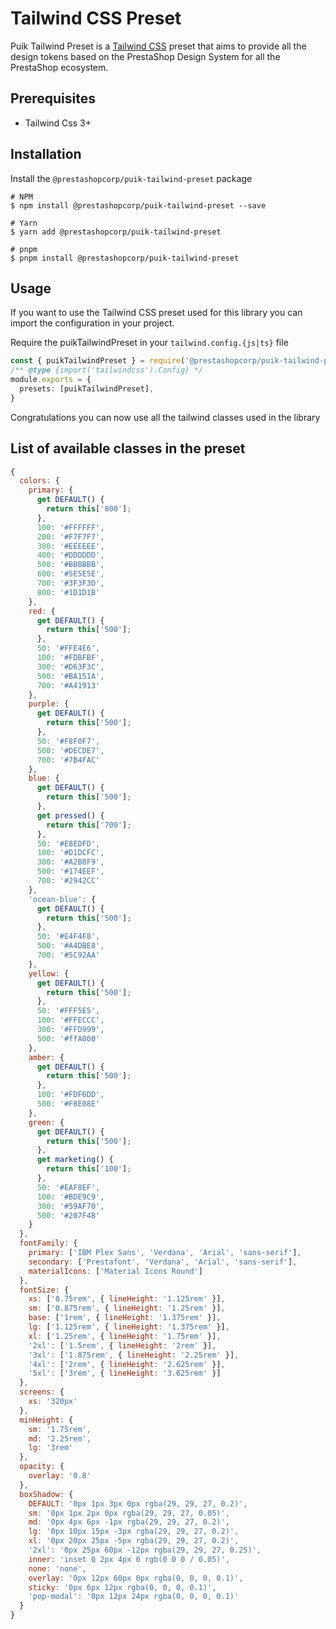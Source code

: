 
<Meta title="Docs/Tailwind CSS Preset" />

# Tailwind CSS Preset

Puik Tailwind Preset is a [Tailwind CSS](https://tailwindcss.com/) preset that aims to provide all the design tokens based on the PrestaShop Design System for all the PrestaShop ecosystem.

## Prerequisites

- Tailwind Css 3+

## Installation

Install the `@prestashopcorp/puik-tailwind-preset` package

```shell
# NPM
$ npm install @prestashopcorp/puik-tailwind-preset --save

# Yarn
$ yarn add @prestashopcorp/puik-tailwind-preset

# pnpm
$ pnpm install @prestashopcorp/puik-tailwind-preset
```

## Usage

If you want to use the Tailwind CSS preset used for this library you can import the configuration in your project.

Require the puikTailwindPreset in your `tailwind.config.{js|ts}` file

```typescript
const { puikTailwindPreset } = require('@prestashopcorp/puik-tailwind-preset')
/** @type {import('tailwindcss').Config} */
module.exports = {
  presets: [puikTailwindPreset],
}
```

Congratulations you can now use all the tailwind classes used in the library

## List of available classes in the preset

```js
{
  colors: {
    primary: {
      get DEFAULT() {
        return this['800'];
      },
      100: '#FFFFFF',
      200: '#F7F7F7',
      300: '#EEEEEE',
      400: '#DDDDDD',
      500: '#BBBBBB',
      600: '#5E5E5E',
      700: '#3F3F3D',
      800: '#1D1D1B'
    },
    red: {
      get DEFAULT() {
        return this['500'];
      },
      50: '#FFE4E6',
      100: '#FDBFBF',
      300: '#D63F3C',
      500: '#BA151A',
      700: '#A41913'
    },
    purple: {
      get DEFAULT() {
        return this['500'];
      },
      50: '#F8F0F7',
      500: '#DECDE7',
      700: '#7B4FAC'
    },
    blue: {
      get DEFAULT() {
        return this['500'];
      },
      get pressed() {
        return this['700'];
      },
      50: '#E8EDFD',
      100: '#D1DCFC',
      300: '#A2B8F9',
      500: '#174EEF',
      700: '#2942CC'
    },
    'ocean-blue': {
      get DEFAULT() {
        return this['500'];
      },
      50: '#E4F4F8',
      500: '#A4DBE8',
      700: '#5C92AA'
    },
    yellow: {
      get DEFAULT() {
        return this['500'];
      },
      50: '#FFF5E5',
      100: '#FFECCC',
      300: '#FFD999',
      500: '#ffA000'
    },
    amber: {
      get DEFAULT() {
        return this['500'];
      },
      100: '#FDF6DD',
      500: '#F8E08E'
    },
    green: {
      get DEFAULT() {
        return this['500'];
      },
      get marketing() {
        return this['100'];
      },
      50: '#EAF8EF',
      100: '#BDE9C9',
      300: '#59AF70',
      500: '#207F4B'
    }
  },
  fontFamily: {
    primary: ['IBM Plex Sans', 'Verdana', 'Arial', 'sans-serif'],
    secondary: ['Prestafont', 'Verdana', 'Arial', 'sans-serif'],
    materialIcons: ['Material Icons Round']
  },
  fontSize: {
    xs: ['0.75rem', { lineHeight: '1.125rem' }],
    sm: ['0.875rem', { lineHeight: '1.25rem' }],
    base: ['1rem', { lineHeight: '1.375rem' }],
    lg: ['1.125rem', { lineHeight: '1.375rem' }],
    xl: ['1.25rem', { lineHeight: '1.75rem' }],
    '2xl': ['1.5rem', { lineHeight: '2rem' }],
    '3xl': ['1.875rem', { lineHeight: '2.25rem' }],
    '4xl': ['2rem', { lineHeight: '2.625rem' }],
    '5xl': ['3rem', { lineHeight: '3.625rem' }]
  },
  screens: {
    xs: '320px'
  },
  minHeight: {
    sm: '1.75rem',
    md: '2.25rem',
    lg: '3rem'
  },
  opacity: {
    overlay: '0.8'
  },
  boxShadow: {
    DEFAULT: '0px 1px 3px 0px rgba(29, 29, 27, 0.2)',
    sm: '0px 1px 2px 0px rgba(29, 29, 27, 0.05)',
    md: '0px 4px 6px -1px rgba(29, 29, 27, 0.2)',
    lg: '0px 10px 15px -3px rgba(29, 29, 27, 0.2)',
    xl: '0px 20px 25px -5px rgba(29, 29, 27, 0.2)',
    '2xl': '0px 25px 60px -12px rgba(29, 29, 27, 0.25)',
    inner: 'inset 0 2px 4px 0 rgb(0 0 0 / 0.05)',
    none: 'none',
    overlay: '0px 12px 60px 0px rgba(0, 0, 0, 0.1)',
    sticky: '0px 6px 12px rgba(0, 0, 0, 0.1)',
    'pop-modal': '0px 12px 24px rgba(0, 0, 0, 0.1)'
  }
}
```
